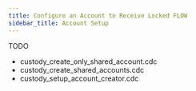 ```yaml
---
title: Configure an Account to Receive Locked FLOW
sidebar_title: Account Setup
---
```


TODO
- custody_create_only_shared_account.cdc
- custody_create_shared_accounts.cdc
- custody_setup_account_creator.cdc
